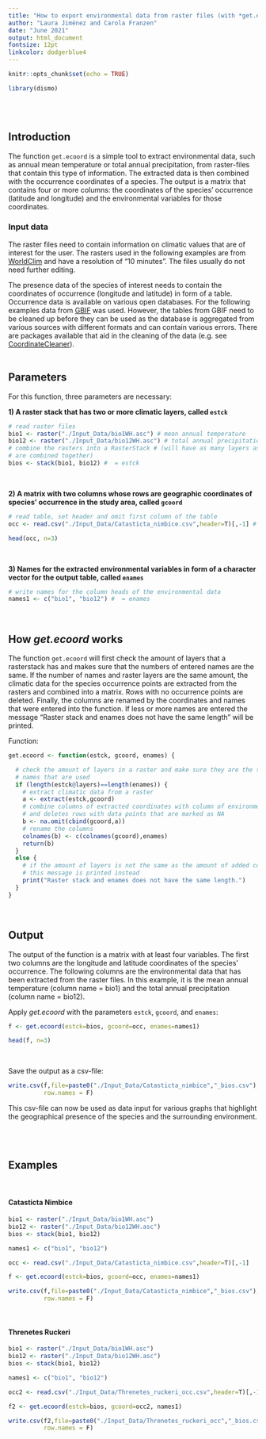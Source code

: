 ```yaml
---
title: "How to export environmental data from raster files (with *get.ecoord*)"
author: "Laura Jiménez and Carola Franzen"
date: "June 2021"
output: html_document
fontsize: 12pt
linkcolor: dodgerblue4
---
```



```r
knitr::opts_chunk$set(echo = TRUE)

library(dismo)

```
\
\
  
## Introduction

The function `get.ecoord` is a simple tool to extract environmental data, such as annual mean temperature or total annual precipitation, from raster-files that contain this type of information. The extracted data is then combined with the occurrence coordinates of a species. The output is a matrix that contains four or more columns: the coordinates of the species' occurrence (latitude and longitude) and the environmental variables for those coordinates.
\
  
### Input data

The raster files need to contain information on climatic values that are of interest for the user. The rasters used in the following examples are from [WorldClim](https://worldclim.org/data/index.html) and have a resolution of "10 minutes". The files usually do not need further editing.

The presence data of the species of interest needs to contain the coordinates of occurrence (longitude and latitude) in form of a table. 
Occurrence data is available on various open databases. For the following examples data from [GBIF](https://www.gbif.org/) was used. However, the tables from GBIF need to be cleaned up before they can be used as the database is aggregated from various sources with different formats and can contain various errors. There are packages available that aid in the cleaning of the data (e.g. see [CoordinateCleaner]( https://ropensci.github.io/CoordinateCleaner/articles/Cleaning_GBIF_data_with_CoordinateCleaner.html)).
\
\
  
## Parameters

For this function, three parameters are necessary:
\

**1) A raster stack that has two or more climatic layers, called `estck` **
  
```r

# read raster files
bio1 <- raster("./Input_Data/bio1WH.asc") # mean annual temperature 
bio12 <- raster("./Input_Data/bio12WH.asc") # total annual precipitation
# combine the rasters into a RasterStack # (will have as many layers as rasters 
# are combined together)
bios <- stack(bio1, bio12) #  = estck

```
\

**2) A matrix with two columns whose rows are geographic coordinates of species' occurrence in the study area, called `gcoord` **
  
```r
# read table, set header and omit first column of the table
occ <- read.csv("./Input_Data/Catasticta_nimbice.csv",header=T)[,-1] #  = gcoord

head(occ, n=3)

```
\

**3) Names for the extracted environmental variables in form of a character vector for the output table, called `enames` **
  
```r
# write names for the column heads of the environmental data
names1 <- c("bio1", "bio12") #  = enames


```
&nbsp;
  
## How *get.ecoord* works
  
The function `get.ecoord` will first check the amount of layers that a rasterstack has and makes sure that the numbers of entered names are the same. If the number of names and raster layers are the same amount, the climatic data for the species occurrence points are extracted from the rasters and combined into a matrix. Rows with no occurrence points are deleted. Finally, the columns are renamed by the coordinates and names that were entered into the function.
If less or more names are entered the message "Raster stack and enames does not have the same length" will be printed.  

Function:
```r
get.ecoord <- function(estck, gcoord, enames) {

  # check the amount of layers in a raster and make sure they are the same as the
  # names that are used
  if (length(estck@layers)==length(enames)) {  
    # extract climatic data from a raster
    a <- extract(estck,gcoord)  
    # combine columns of extracted coordinates with column of environmental data
    # and deletes rows with data points that are marked as NA
    b <- na.omit(cbind(gcoord,a)) 
    # rename the columns 
    colnames(b) <- c(colnames(gcoord),enames) 
    return(b)
  }
  else { 
    # if the amount of layers is not the same as the amount of added column names,
    # this message is printed instead
    print("Raster stack and enames does not have the same length.") 
  }
}
```
&nbsp;
  
## Output

The output of the function is a matrix with at least four variables. The first two columns are the longitude and latitude coordinates of the species' occurrence. The following columns are the environmental data that has been extracted from the raster files. In this example, it is the mean annual temperature (column name = bio1) and the total annual precipitation (column name = bio12).

Apply *get.ecoord* with the parameters `estck`, `gcoord`, and `enames`:
```r
f <- get.ecoord(estck=bios, gcoord=occ, enames=names1)

head(f, n=3)

```
&nbsp;

Save the output as a csv-file:
```r
write.csv(f,file=paste0("./Input_Data/Catasticta_nimbice","_bios.csv"),
          row.names = F)
```


This csv-file can now be used as data input for various graphs that highlight the geographical presence of the species and the surrounding environment.
&nbsp;

&nbsp;

## Examples
\

#### Catasticta Nimbice

```r
bio1 <- raster("./Input_Data/bio1WH.asc") 
bio12 <- raster("./Input_Data/bio12WH.asc") 
bios <- stack(bio1, bio12)

names1 <- c("bio1", "bio12") 

occ <- read.csv("./Input_Data/Catasticta_nimbice.csv",header=T)[,-1] 

f <- get.ecoord(estck=bios, gcoord=occ, enames=names1)

write.csv(f,file=paste0("./Input_Data/Catasticta_nimbice","_bios.csv"),
          row.names = F)
```
&nbsp;

#### Threnetes Ruckeri

```r
bio1 <- raster("./Input_Data/bio1WH.asc") 
bio12 <- raster("./Input_Data/bio12WH.asc") 
bios <- stack(bio1, bio12)

names1 <- c("bio1", "bio12") 

occ2 <- read.csv("./Input_Data/Threnetes_ruckeri_occ.csv",header=T)[,-1]

f2 <- get.ecoord(estck=bios, gcoord=occ2, names1) 

write.csv(f2,file=paste0("./Input_Data/Threnetes_ruckeri_occ","_bios.csv"),
          row.names = F)
```

  